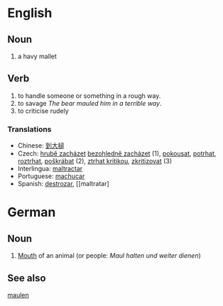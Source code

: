 =English=

== Noun ==
# a havy mallet

==Verb==
#to handle someone or something in a rough way.
#to savage ''The bear mauled him in a terrible way''.
#to criticise rudely

=== Translations ===
*Chinese: [[到大槌]]
*Czech: [[hrubě zacházet]] [[bezohledně zacházet]]  (1), [[pokousat]], [[potrhat]], [[roztrhat]], [[poškrábat]] (2),  [[ztrhat kritikou]], [[zkritizovat]] (3)
*Interlingua: [[maltractar]]
*Portuguese: [[machucar]]
*Spanish: [[destrozar]], [[maltratar]

=German=
==Noun==
# [[Mouth]] of an animal (or people: ''Maul halten und weiter dienen'')

==See also==
[[maulen]]